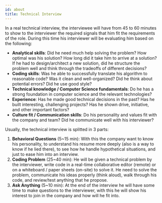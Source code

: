 ```yaml
---
id: about
title: Technical Interview
---
```


In a real technical interview, the interviewee will have from 45 to 60 minutes to show to the interviewer the required signals 
that him fit the requirements of the role. During this time his interviewer will be evaluating him based on the following:
* **Analytical skills**: Did he need much help solving the problem? How optimal was his solution? How long did it take him 
to arrive at a solution? If he had to design/architect a new solution, did he structure the problem well and think 
through the tradeoffs of different decisions?
* **Coding skills**: Was he able to successfully translate his algorithm to reasonable code? Was it clean and well-organized? Did 
he think about potential errors? Did he use good style?
* **Technical knowledge / Computer Science fundamentals**: Do he has a strong foundation in computer science and the relevant 
technologies?
* **Experience**: Has he made good technical decisions in the past? Has he built interesting, challenging projects? Has he shown 
drive, initiative, and other important factors?
* **Culture fit / Communication skills**: Do his personality and values fit with the company and team? Did he communicate well 
with his interviewer?

Usually, the technical interview is splitted in 3 parts:
1. **Behavioral Questions** (5~15 min): With this the company want to know his personality, to understand his resume more deeply 
(also is a way to know if he lied there), to see how he handle hypothetical situations, and just to ease him into an interview.
2. **Coding Problem** (25~40 min): He will be given a technical problem by the interviewer, write code in a real-time collaborative 
editor (remote) or on a whiteboard / paper sheets (on-site) to solve it. He need to solve the problem, communicate his ideas properly 
(think aloud), walk through his code, and review/test anything that he propose.
3. **Ask Anything** (5~10 min): At the end of the interview he will have some time to make questions to the interviewer, with this 
he will show his interest to join in the company and how will he fit into.